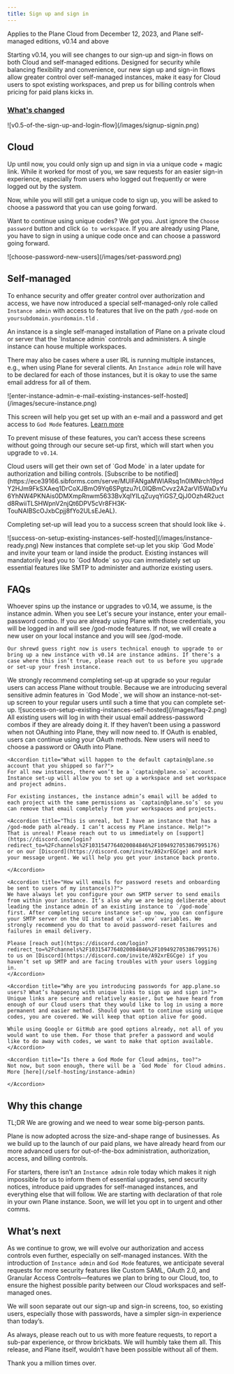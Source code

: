 ```yaml
---
title: Sign up and sign in
---
```

Applies to the Plane Cloud from December 12, 2023, and Plane self-managed editions, v0.14 and above

Starting v0.14, you will see changes to our sign-up and sign-in flows on both Cloud and self-managed editions. Designed for security while balancing flexibility and convenience, our new sign up and sign-in flows allow greater control over self-managed instances, make it easy for Cloud users to spot existing workspaces, and prep us for billing controls when pricing for paid plans kicks in.

### [What's changed](https://miro.com/app/board/uXjVNUAfWxk=/)

<Frame>![v0.5-of-the-sign-up-and-login-flow](/images/signup-signin.png)</Frame>

## Cloud

Up until now, you could only sign up and sign in via a unique code + magic link. While it worked for most of you, we saw requests for an easier sign-in experience, especially from users who logged out frequently or were logged out by the system.

Now, while you will still get a unique code to sign up, you will be asked to choose a password that you can use going forward.

Want to continue using unique codes? We got you. Just ignore the `Choose password` button and click `Go to workspace`. If you are already using Plane, you have to sign in using a unique code once and can choose a password going forward.

<Frame>![choose-password-new-users](/images/set-password.png)</Frame>

## Self-managed

To enhance security and offer greater control over authorization and access, we have now introduced a special self-managed-only role called `Instance admin` with access to features that live on the path `/god-mode` on `yoursubdomain.yourdomain.tld` .

<Note>
An instance is a single self-managed installation of Plane on a private cloud or server that the `Instance admin` controls and administers. A single instance can house multiple workspaces.

There may also be cases where a user IRL is running multiple instances, e.g., when using Plane for several clients. An `Instance admin` role will have to be declared for each of those instances, but it is okay to use the same email address for all of them.
</Note>
<Frame>![enter-instance-admin-e-mail-existing-instances-self-hosted](/images/secure-instance.png)</Frame>

This screen will help you get set up with an e-mail and a password and get access to `God Mode` features. [Learn more](/self-hosting/instance-admin)

To prevent misuse of these features, you can’t access these screens without going through our secure set-up first, which will start when you upgrade to `v0.14`.

<Note>
Cloud users will get their own set of `God Mode` in a later update for authorization and billing controls. [Subscribe to be notified](https://ece39166.sibforms.com/serve/MUIFANgaMWIARsq1n0lMNrch19pdY2HJm9FkSXAeq1DrCoXJBmO9Yq6SPgtzu7rL0lQBmCvvz2A2arVl5WaDxYu6YhNW4PKNAis0DMXmpRnwm5633BvXqIYILqZuyqYiGS7_QjJ0Ozh4R2uctd8RwiiTLSHWpnV2njQt6DPV5cVr8FH3K-TouNAlBScOJxbCpjj8fYo2ULsEJeAL).
</Note>

Completing set-up will lead you to a success screen that should look like ↓.

<Frame>![success-on-setup-existing-instances-self-hosted](/images/instance-ready.png)</Frame>

<Note>
New instances that complete set-up let you skip `God Mode` and invite your team or land inside the product. Existing instances will mandatorily lead you to `God Mode` so you can immediately set up essential features like SMTP to administer and authorize existing users.
</Note>

## FAQs
<AccordionGroup>
  <Accordion title="How do you know who an Instance admin is?">
    Whoever spins up the instance or upgrades to v0.14, we assume, is the instance admin. When you see Let's secure your instance, enter your email-password combo. If you are already using Plane with those credentials, you will be logged in and will see /god-mode features. If not, we will create a new user on your local instance and you will see /god-mode.

    Our shrewd guess right now is users technical enough to upgrade to or bring up a new instance with v0.14 are instance admins. If there’s a case where this isn’t true, please reach out to us before you upgrade or set-up your fresh instance.
  </Accordion>

  <Accordion title="What if I don’t complete secure instance set-up at the time of the upgrade?">
    We strongly recommend completing set-up at upgrade so your regular users can access Plane without trouble. Because we are introducing several sensitive admin features in `God Mode`, we will show an instance-not-set-up screen to your regular users until such a time that you can complete set-up.
    <Frame>![success-on-setup-existing-instances-self-hosted](/images/faq-2.png)</Frame>
  </Accordion>

  <Accordion title="What has changed with how existing regular users of my instance log in?">
    All existing users will log in with their usual email address-password combos if they are already doing it. If they haven’t been using a password when not OAuthing into Plane, they will now need to. If OAuth is enabled, users can continue using your OAuth methods. New users will need to choose a password or OAuth into Plane.
  </Accordion>

    <Accordion title="What will happen to the default captain@plane.so account that you shipped so far?">
    For all new instances, there won’t be a `captain@plane.so` account. Instance set-up will allow you to set up a workspace and set workspace and project admins.

    For existing instances, the instance admin’s email will be added to each project with the same permissions as `captain@plane.so’s` so you can remove that email completely from your workspaces and projects.
  </Accordion>

    <Accordion title="This is unreal, but I have an instance that has a /god-mode path already. I can’t access my Plane instance. Help!">
    That is unreal! Please reach out to us immediately on [support](https://discord.com/login?redirect_to=%2Fchannels%2F1031547764020084846%2F1094927053867995176) or on our [Discord](https://discord.com/invite/A92xrEGCge) and mark your message urgent. We will help you get your instance back pronto.

    </Accordion>

    <Accordion title="How will emails for password resets and onboarding be sent to users of my instance(s)?">
    We have always let you configure your own SMTP server to send emails from within your instance. It’s also why we are being deliberate about leading the instance admin of an existing instance to `/god-mode` first. After completing secure instance set-up now, you can configure your SMTP server on the UI instead of via `.env` variables. We strongly recommend you do that to avoid password-reset failures and failures in email delivery.

    Please [reach out](https://discord.com/login?redirect_to=%2Fchannels%2F1031547764020084846%2F1094927053867995176) to us on [Discord](https://discord.com/invite/A92xrEGCge) if you haven’t set up SMTP and are facing troubles with your users logging in.
    </Accordion>

    <Accordion title="Why are you introducing passwords for app.plane.so users? What’s happening with unique links to sign up and sign in?">
    Unique links are secure and relatively easier, but we have heard from enough of our Cloud users that they would like to log in using a more permanent and easier method. Should you want to continue using unique codes, you are covered. We will keep that option alive for good.

    While using Google or GitHub are good options already, not all of you would want to use them. For those that prefer a password and would like to do away with codes, we want to make that option available.
    </Accordion>

    <Accordion title="Is there a God Mode for Cloud admins, too?">
    Not now, but soon enough, there will be a `God Mode` for Cloud admins. More [here](/self-hosting/instance-admin)

    </Accordion>

</AccordionGroup>


## Why this change

<Info>
TL;DR We are growing and we need to wear some big-person pants.
</Info>

Plane is now adopted across the size-and-shape range of businesses. As we build up to the launch of our paid plans, we have already heard from our more advanced users for out-of-the-box administration, authorization, access, and billing controls.

For starters, there isn’t an `Instance admin` role today which makes it nigh impossible for us to inform them of essential upgrades, send security notices, introduce paid upgrades for self-managed instances, and everything else that will follow. We are starting with declaration of that role in your own Plane instance. Soon, we will let you opt in to urgent and other comms.

## What’s next

As we continue to grow, we will evolve our authorization and access controls even further, especially on self-managed instances. With the introduction of `Instance admin` and `God Mode` features, we anticipate several requests for more security features like Custom SAML, OAuth 2.0, and Granular Access Controls—features we plan to bring to our Cloud, too, to ensure the highest possible parity between our Cloud workspaces and self-managed ones.

We will soon separate out our sign-up and sign-in screens, too, so existing users, especially those with passwords, have a simpler sign-in experience than today’s.

As always, please reach out to us with more feature requests, to report a sub-par experience, or throw brickbats. We will humbly take them all. This release, and Plane itself, wouldn’t have been possible without all of them.

Thank you a million times over.